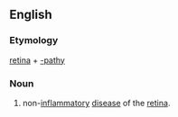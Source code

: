 {{rfp}}

==English==

===Etymology===

[[retina]] + [[-pathy]]

===Noun===
{{en-noun|pl=retinopathies}}

# non-[[inflammatory]] [[disease]] of the [[retina]].
